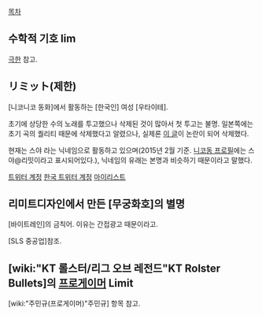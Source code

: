 [[목차]]

== 수학적 기호 lim ==
[[극한]] 참고.

== リミット(제한) ==
[니코니코 동화]에서 활동하는 [한국인] 여성 [우타이테].

초기에 상당한 수의 노래를 투고했으나 삭제된 것이 많아서 첫 투고는 불명. 
일본쪽에는 초기 곡의 퀄리티 때문에 삭제했다고 알렸으나, 실제론 [http://limitgidan0.tistory.com/7 이 글]이 논란이 되어 삭제했다.

현재는 스야 라는 닉네임으로 활동하고 있으며(2015년 2월 기준. [http://www.nicovideo.jp/user/22001007 니코동 프로필]에는 스야@리밋이라고 표시되어있다.), 닉네임의 유래는 본명과 비슷하기 때문이라고 말했다.

[http://twitter.com/limit0515 트위터 계정]
[http://twitter.com/limilimi0515 한국 트위터 계정]
[http://www.nicovideo.jp/mylist/25944705 마이리스트]
== 리미트디자인에서 만든 [무궁화호]의 별명 ==
[바이트레인]의 금칙어. 이유는 간접광고 때문이라고.

[SLS 중공업]참조.

== [wiki:"KT 롤스터/리그 오브 레전드"KT Rolster Bullets]의 [[프로게이머]] Limit ==
[wiki:"주민규(프로게이머)"주민규] 항목 참고.

